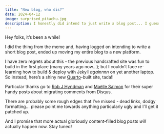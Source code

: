 ```yaml
---
title: "New blog, who dis?"
date: 2024-04-12
image: surprised_pikachu.jpg
description: I honestly did intend to just write a blog post... I guess this is the post?
---
```


Hey folks, it's been a while!

I did the thing from the meme and, having logged on intending to write a short blog post, ended up moving my entire blog to a new platform.

I have zero regrets about this - the previous handcrafted site was fun to build in the first place (many years ago now...); but I couldn't face re-learning how to build & deploy with Jekyll _againnnn_ on yet another laptop. So instead, here's a shiny new [Quarto](https://quarto.org/)-built site, tada!!

Particular thanks go to [Rob J Hyndman](https://robjhyndman.com/hyndsight/disqus2giscus.html) and [Maëlle Salmon](https://masalmon.eu/2019/10/02/disqus/) for their super handy posts about migrating comments from Disqus.

There are probably some rough edges that I've missed - dead links, dodgy formatting... please point me towards anything particularly ugly and I'll get it patched up.

And I promise that more actual gloriously content-filled blog posts _will_ actually happen now. Stay tuned!
